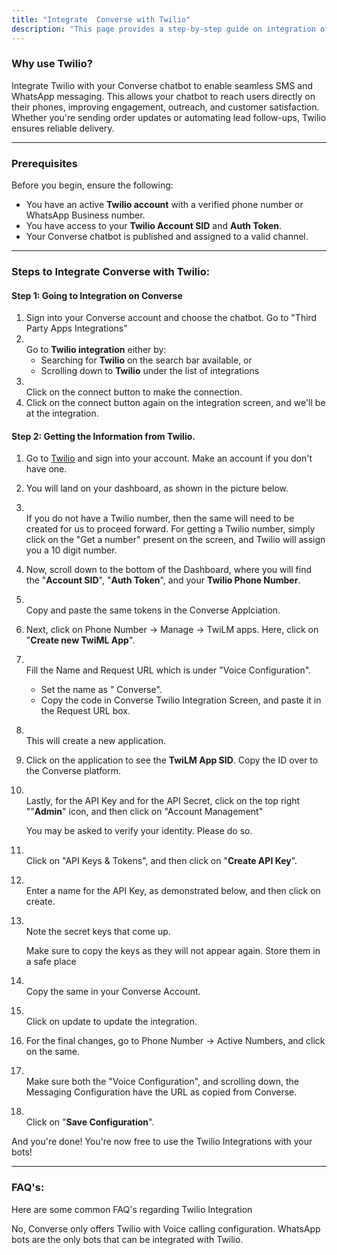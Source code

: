 ```yaml
---
title: "Integrate  Converse with Twilio"
description: "This page provides a step-by-step guide on integration of  Converse with Twilio"
---
```


### **Why use Twilio?**

Integrate Twilio with your  Converse chatbot to enable seamless SMS and WhatsApp messaging. This allows your chatbot to reach users directly on their phones, improving engagement, outreach, and customer satisfaction. Whether you're sending order updates or automating lead follow-ups, Twilio ensures reliable delivery.

---

### **Prerequisites**

Before you begin, ensure the following:

- You have an active **Twilio account** with a verified phone number or WhatsApp Business number.
- You have access to your **Twilio Account SID** and **Auth Token**.
- Your  Converse chatbot is published and assigned to a valid channel.

---

### **Steps to Integrate  Converse with Twilio:**

#### **Step 1: Going to Integration on  Converse**

1. Sign into your  Converse account and choose the chatbot. Go to "Third Party Apps Integrations"
2. \
   Go to **Twilio integration** either by:
   - Searching for **Twilio** on the search bar available, or
   - Scrolling down to **Twilio** under the list of integrations
3. \
   Click on the connect button to make the connection.
4. Click on the connect button again on the integration screen, and we'll be at the integration.

#### **Step 2: Getting the Information from Twilio.**

 1. Go to [Twilio](https://www.twilio.com/en-us/messaging?cq_plac=&cq_net=g&cq_pos=&cq_med=&cq_plt=gp&utm_source=google&utm_medium=cpc&utm_term=twilio&utm_campaign=G_S_APAC_Brand_Brand_EN_NZ_All-175766865754&gad_source=1&gad_campaignid=22072023754&gbraid=0AAAAADcHgwV1of7g1Pqst0ZvCIN5Hsnyv&gclid=CjwKCAjw6NrBBhB6EiwAvnT_rtLC6d66Fiq2y1_9fZbcLTd11VNqi6fBUlJa7MoAbbUPceiWzGUf7xoCaEcQAvD_BwE) and sign into your account. Make an account if you don't have one.
 2. You will land on your dashboard, as shown in the picture below.
 3. \
    If you do not have a Twilio number, then the same will need to be created for us to proceed forward. For getting a Twilio number, simply click on the "Get a number" present on the screen, and Twilio will assign you a 10 digit number.
 4. Now, scroll down to the bottom of the Dashboard, where you will find the "**Account SID**", "**Auth Token**", and your **Twilio Phone Number**.
 5. \
    Copy and paste the same tokens in the  Converse Applciation.
 6. Next, click on Phone Number -\> Manage -\> TwiLM apps. Here, click on "**Create new TwiML App**".
 7. \
    Fill the Name and Request URL which is under "Voice Configuration".
    - Set the name as " Converse".
    - Copy the code in  Converse Twilio Integration Screen, and paste it in the Request URL box.
 8. \
    This will create a new application.
 9. Click on the application to see the **TwiLM App SID**. Copy the ID over to the  Converse platform.
10. \
    Lastly, for the API Key and for the API Secret, click on the top right ""**Admin**" icon, and then click on "Account Management"

    <Info>
      You may be asked to verify your identity. Please do so.
    </Info>
11. \
    Click on "API Keys & Tokens", and then click on "**Create API Key**".
12. \
    Enter a name for the API Key, as demonstrated below, and then click on create.
13. \
    Note the secret keys that come up.

    <Info>
      Make sure to copy the keys as they will not appear again. Store them in a safe place
    </Info>
14. \
    Copy the same in your  Converse Account.
15. \
    Click on update to update the integration.
16. For the final changes, go to Phone Number -\> Active Numbers, and click on the same.
17. \
    Make sure both the "Voice Configuration", and scrolling down, the Messaging Configuration have the URL as copied from  Converse.
18. \
    Click on "**Save Configuration**".

And you're done\! You're now free to use the Twilio Integrations with your bots\!

---

### **FAQ's:**

Here are some common FAQ's regarding Twilio Integration

<AccordionGroup>
  <Accordion title="Does  Converse offer SMS services with Twilio">
    No,  Converse only offers Twilio with Voice calling configuration.
  </Accordion>
  <Accordion title="Which bots are available for integration with Twilio">
    WhatsApp bots are the only bots that can be integrated with Twilio.
  </Accordion>
</AccordionGroup>

 